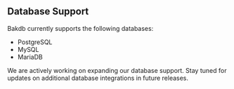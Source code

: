 ## Database Support

Bakdb currently supports the following databases:

- PostgreSQL
- MySQL
- MariaDB

We are actively working on expanding our database support. Stay tuned for updates on additional database integrations in future releases.


